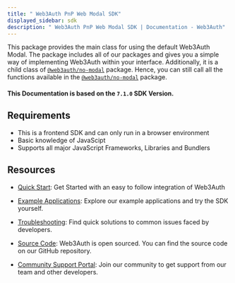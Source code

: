 ```yaml
---
title: " Web3Auth PnP Web Modal SDK"
displayed_sidebar: sdk
description: " Web3Auth PnP Web Modal SDK | Documentation - Web3Auth"
---
```


This package provides the main class for using the default Web3Auth Modal. The package includes all of our packages and gives you a simple way of
implementing Web3Auth within your interface. Additionally, it is a child class of [`@web3auth/no-modal`](/sdk/pnp/web/no-modal) package. Hence, you
can still call all the functions available in the [`@web3auth/no-modal`](/sdk/pnp/web/no-modal) package.

#### This Documentation is based on the `7.1.0` SDK Version.

## Requirements

- This is a frontend SDK and can only run in a browser environment
- Basic knowledge of JavaScipt
- Supports all major JavaScript Frameworks, Libraries and Bundlers

## Resources

- [Quick Start](/quick-start?product=PNP&sdk=PNP_MODAL&framework=REACT&stepIndex=0): Get Started with an easy to follow integration of Web3Auth

- [Example Applications](/examples?product=Plug+and+Play&sdk=Plug+and+Play+Web+Modal+SDK): Explore our example applications and try the SDK yourself.

- [Troubleshooting](/troubleshooting): Find quick solutions to common issues faced by developers.

- [Source Code](https://github.com/Web3Auth/web3auth-web/): Web3Auth is open sourced. You can find the source code on our GitHub repository.

- [Community Support Portal](https://web3auth.io/community/c/help-pnp/pnp-modal/7): Join our community to get support from our team and other
  developers.

